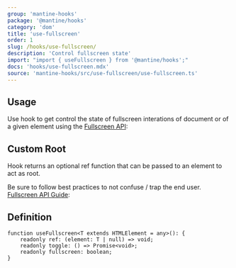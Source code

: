 ```yaml
---
group: 'mantine-hooks'
package: '@mantine/hooks'
category: 'dom'
title: 'use-fullscreen'
order: 1
slug: /hooks/use-fullscreen/
description: 'Control fullscreen state'
import: "import { useFullscreen } from '@mantine/hooks';"
docs: 'hooks/use-fullscreen.mdx'
source: 'mantine-hooks/src/use-fullscreen/use-fullscreen.ts'
---
```



## Usage

Use hook to get control the state of fullscreen interations of document or
of a given element using the [Fullscreen API](https://developer.mozilla.org/en-US/docs/Web/API/Fullscreen_API):

<Demo data={useFullscreenDemo} />

## Custom Root

Hook returns an optional ref function that can be passed to an element to act as root.

Be sure to follow best practices to not confuse / trap the end user. [Fullscreen API Guide](https://developer.mozilla.org/en-US/docs/Web/API/Fullscreen_API/Guide#things_your_users_want_to_know):

<Demo data={useFullscreenRefDemo} />

## Definition

```tsx
function useFullscreen<T extends HTMLElement = any>(): {
    readonly ref: (element: T | null) => void;
    readonly toggle: () => Promise<void>;
    readonly fullscreen: boolean;
}
```
